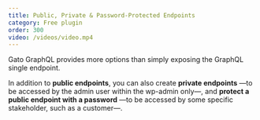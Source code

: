 ```yaml
---
title: Public, Private & Password-Protected Endpoints
category: Free plugin
order: 300
video: /videos/video.mp4
---
```


Gato GraphQL provides more options than simply exposing the GraphQL single endpoint.

In addition to **public endpoints**, you can also create **private endpoints** —to be accessed by the admin user within the wp-admin only—, and **protect a public endpoint with a password** —to be accessed by some specific stakeholder, such as a customer—.
